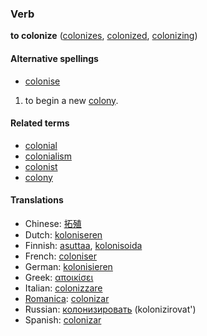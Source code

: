 ===Verb===
'''to colonize''' ([[colonizes]], [[colonized]], [[colonizing]])

====Alternative spellings====
*[[colonise]]

# to begin a new [[colony]].

====Related terms====
*[[colonial]]
*[[colonialism]]
*[[colonist]]
*[[colony]]

====Translations====
*Chinese: [[拓殖]]
*Dutch: [[koloniseren]]
*Finnish: [[asuttaa]], [[kolonisoida]]
*French: [[coloniser]]
*German: [[kolonisieren]]
*Greek: [[αποικίσει]]
*Italian: [[colonizzare]]
*[[Romanica]]: [[colonizar]]
*Russian: [[колонизировать]] (kolonizirovat')
*Spanish: [[colonizar]]